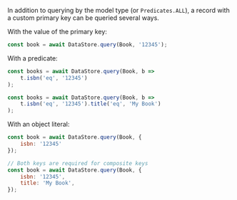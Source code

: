 In addition to querying by the model type (or `Predicates.ALL`), a record with a custom primary key can be queried several ways.

With the value of the primary key:
```js
const book = await DataStore.query(Book, '12345');
```

With a predicate:

<BlockSwitcher>
<Block name="Custom Primary Key">

```js
const books = await DataStore.query(Book, b =>
    t.isbn('eq', '12345')
);
```

</Block>
<Block name="Composite Key">

```js
const books = await DataStore.query(Book, b =>
    t.isbn('eq', '12345').title('eq', 'My Book')
);
```

</Block>
</BlockSwitcher>

With an object literal:

<BlockSwitcher>
<Block name="Custom Primary Key">

```js
const book = await DataStore.query(Book, { 
    isbn: '12345' 
});
```

</Block>
<Block name="Composite Key">

```js
// Both keys are required for composite keys
const book = await DataStore.query(Book, {
    isbn: '12345',
    title: 'My Book',
});
```

</Block>
</BlockSwitcher>


